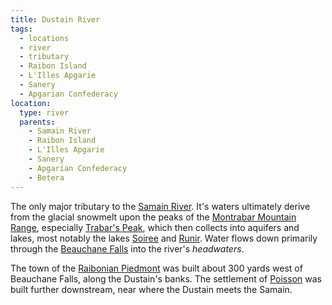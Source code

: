 ```yaml
---
title: Dustain River
tags:
  - locations
  - river
  - tributary
  - Raibon Island
  - L'Illes Apgarie
  - Sanery
  - Apgarian Confederacy
location:
  type: river
  parents:
    - Samain River
    - Raibon Island
    - L'Illes Apgarie
    - Sanery
    - Apgarian Confederacy
    - Betera
---
```


The only major tributary to the [Samain River](/locations/samain-river). It's waters
ultimately derive from the glacial snowmelt upon the peaks of the
[Montrabar Mountain Range](/locations/montrabar-mountain-range), especially
[Trabar's Peak](/locations/trabars-peak), which then collects into aquifers and
lakes, most notably the lakes [Soiree](/locations/lake-soiree) and
[Runir](/locations/lake-runir). Water flows down primarily through the
[Beauchane Falls](/locations/beauchane-falls) into the river's *headwaters*.

The town of the [Raibonian Piedmont](/locations/piedmont-raibon) was built about 300
yards west of Beauchane Falls, along the Dustain's banks. The settlement of
[Poisson](/locations/poisson) was built further downstream, near where the Dustain
meets the Samain.
